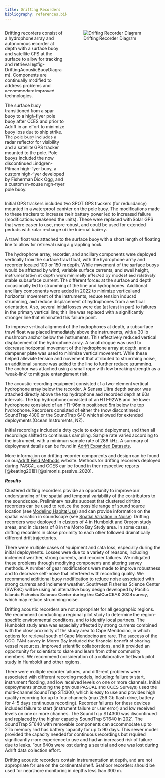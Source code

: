 ```yaml
---
title: Drifting Recorders 
bibliography: references.bib
---
```


::: columns
::: {.column width="40%"}
Drifting recorders consist of a hydrophone array and autonomous recorder at depth with a surface buoy and satellite GPS at the surface to allow for tracking and retrieval (@fig-DriftingAcousticBuoyDiagram). Components are continually modified to address problems and accommodate improved technologies.

The surface buoy transitioned from a spar buoy to a high-flyer pole buoy after CCES and prior to Adrift in an effort to minimize buoy loss due to ship strike. The pole buoy includes a radar reflector for visibility and a satellite GPS tracker mounted to the pole. Pole buoys included the now discontinued Lindgren-Pitman high-flyer buoy, a custom high-flyer developed by Fisherman Dick Ogg, and a custom in-house high-flyer pole buoy.
:::

::: {.column width="60%"}
![Drifting Recorder Diagram](/figs/DriftingAcousticBuoyDiagram.jpg){#fig-DriftingAcousticBuoyDiagram fig-alt="Diagram showing components of drifting buoy. On the left is the pole float at the surface of the ocean, with a radar reflector on top, a satellite transmitter on the pole, a float and a weight to keep the pole buoy floating and upright. The pole buoy is attached by a rope to the small surface float with 100 m of rope with the instrumentation. Below the surface float is a sub-surface float, and the recorder with hydrophones at 100 m depth, and an anchor at the bottom of this rope." fig-align="center"}
:::
:::

Initial GPS trackers included two SPOT GPS trackers (for redundancy) mounted in a waterproof canister on the pole buoy. The modifications made to these trackers to increase their battery power led to increased failure (modifications weakened the units). These were replaced with Solar GPS that were easier to use, more robust, and could be used for extended periods with solar recharge of the internal battery.

A trawl float was attached to the surface buoy with a short length of floating line to allow for retrieval using a grappling hook.

The hydrophone array, recorder, and ancillary components were deployed vertically from the surface trawl float, with the hydrophone array and recorder located 100 or 150 m depth. While movement of the surface buoys would be affected by wind, variable surface currents, and swell height, instrumentation at depth were minimally affected by modest and relatively stable subsurface current. The different forces at the surface and depth occasionally led to strumming of the line and hydrophones. Additional ancillary components were added in 2022 to minimize vertical and horizontal movement of the instruments, reduce tension induced strumming, and reduce displacement of hydrophones from a vertical orientation. Also, several initial losses were due (at least in part) to failures in the primary vertical line; this line was replaced with a significantly stronger line that eliminated this failure point.

To improve vertical alignment of the hydrophones at depth, a subsurface trawl float was placed immediately above the instruments, with a 30 lb mushroom anchor below the instruments. This effectively reduced vertical displacement of the hydrophone array. A small drogue was used to decrease horizontal movement of the hydrophone array at depth, and a dampener plate was used to minimize vertical movement. While these helped alleviate tension and movement that attributed to strumming noise, an additional bungee was added to the line to further reduce strumming. The anchor was attached using a small rope with low breaking strength as a 'weak-link' to mitigate entanglement risk.

The acoustic recording equipment consisted of a two-element vertical hydrophone array below the recorder. A Sensus Ultra depth sensor was attached directly above the top hydrophone and recorded depth at 60s intervals. The top hydrophone consisted of an HTI-92WB and the lower hydrophone consisted of an HTI-96min positioned 5m below the top hydrophone. Recorders consisted of either the (now discontinued) SoundTrap 4300 or the SoundTrap 640 which allowed for extended deployments (Ocean Instruments, NZ).

Initial recordings included a duty cycle to extend deployment, and then all recordings shifted to continuous sampling. Sample rate varied according to the instrument, with a minimum sample rate of 288 kHz. A summary of deployment details can be found in [Adrift Expanded Datasets](https://sael-swfsc.github.io/Adrift/content/adriftData.html).

More information on drifting recorder components and design can be found on our[Adrift Field Methods](https://sael-swfsc.github.io/adrift-field-methods/) website. Methods for drifting recorders deployed during PASCAL and CCES can be found in their respective reports [@keating2018] [@simonis_passive_2020].

***Results***

Clustered drifting recorders provide an opportunity to improve our understanding of the spatial and temporal variability of the contributors to the soundscape. Preliminary results suggest that clustered drifting recorders can be used to reduce the possible range of sound source location (see [Modeling Habitat Use](https://sael-swfsc.github.io/Adrift/content/habitatModels.html)) and can provide information on the spatial variation in soundscape (see [Spatial Variation in Noise](https://sael-swfsc.github.io/Adrift/content/spatialNoise.html)). Drifting recorders were deployed in clusters of 4 in Humboldt and Oregon study areas, and in clusters of 8 in the Morro Bay Study area. In some cases, drifting recorders in close proximity to each other followed dramatically different drift trajectories.

There were multiple cases of equipment and data loss, especially during the initial deployments. Losses were due to a variety of reasons, including inclement weather, strong currents, and recorder failures. We mitigated these problems through modifying components and altering survey methods. A number of gear modifications were made to improve robustness and to decrease self-noise that interfered with recording quality. We recommend additional buoy modification to reduce noise associated with strong currents and inclement weather. Southwest Fisheries Science Center (SWFSC) will be using an alternative buoy design developed by Pacific Islands Fisheries Science Center during the CalCurCEAS 2024 survey, which may reduce strumming noise.

Drifting acoustic recorders are not appropriate for all geographic regions. We recommend conducting a regional pilot study to determine the region-specific environmental conditions, and to identify local partners. The Humboldt study area was especially affected by strong currents combined with the close proximity of the study area to Cape Mendocino, in which options for retrieval south of Cape Mendocino are rare. The success of the CCC-PAM survey in Morro Bay included the financial benefit of sharing vessel resources, improved scientific collaborations, and it provided an opportunity for scientists to share and learn from other community members. We recommend consideration of a collaborative fieldwork pilot study in Humboldt and other regions.

There were multiple recorder failures, and different problems were associated with different recording models, including: failure to start, instrument flooding, and low received levels on one or more channels. Initial deployments (including the previous PASCAL and CCES Surveys) used the multi-channel SoundTrap ST4300, which is easy to use and provides high quality recording for up to four channels (max 256 Gb flash drive, battery for 4-5 days continuous recording). Recorder failures for these devices included failure to start (instrument failure or user error) and low received levels on one or more channels. The SoundTrap ST4300 was discontinued and replaced by the higher capacity SoundTrap ST640 in 2021. The SoundTrap ST640 with removable components can accommodate up to 2Tb memory and has battery capacity for up to 90 days. This newer model provided the capacity needed for continuous recordings but required significantly more experience to use and had an increased risk of failure due to leaks. Four 640s were lost during a sea trial and one was lost during Adrift data collection effort.

Drifting acoustic recorders contain instrumentation at depth, and are not appropriate for use on the continental shelf. Seafloor recorders should be used for nearshore monitoring in depths less than 300 m.
